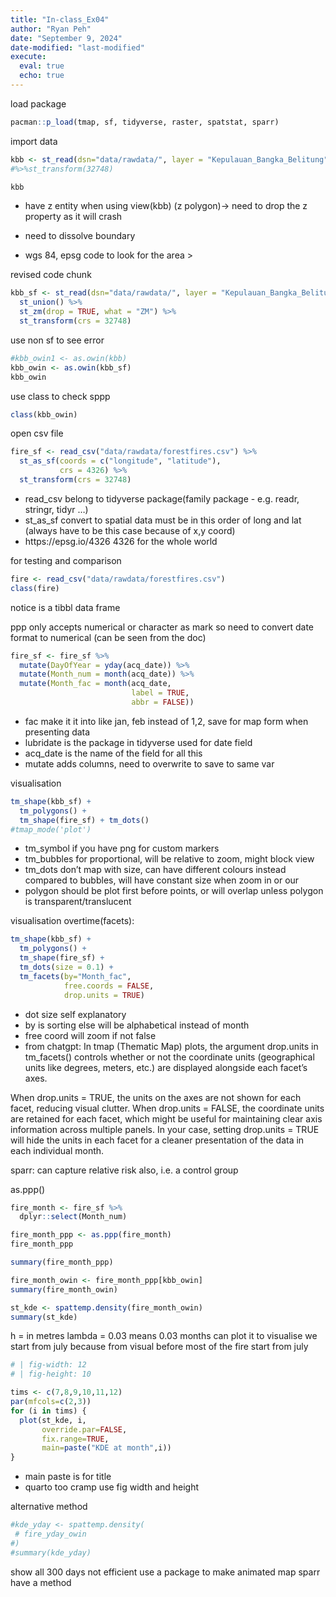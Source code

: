 ---
title: "In-class_Ex04"
author: "Ryan Peh"
date: "September 9, 2024"
date-modified: "last-modified"
execute: 
  eval: true
  echo: true
---

load package
```{r}
pacman::p_load(tmap, sf, tidyverse, raster, spatstat, sparr)
```


import data
```{r}

kbb <- st_read(dsn="data/rawdata/", layer = "Kepulauan_Bangka_Belitung")
#%>%st_transform(32748)
```

```{r}
kbb
```

- have z entity when using view(kbb) (z polygon)-> need to drop the z property as it will crash

- need to dissolve boundary

- wgs 84, epsg code to look for the area > 


revised code chunk
```{r}
kbb_sf <- st_read(dsn="data/rawdata/", layer = "Kepulauan_Bangka_Belitung") %>%
  st_union() %>%
  st_zm(drop = TRUE, what = "ZM") %>%
  st_transform(crs = 32748)
```

use non sf to see error
```{r}
#kbb_owin1 <- as.owin(kbb)
kbb_owin <- as.owin(kbb_sf)
kbb_owin
```

use class to check sppp
```{r}
class(kbb_owin)
```
open csv file

```{r}
fire_sf <- read_csv("data/rawdata/forestfires.csv") %>%
  st_as_sf(coords = c("longitude", "latitude"),
           crs = 4326) %>%
  st_transform(crs = 32748)
```
- read_csv belong to tidyverse package(family package - e.g. readr, stringr, tidyr ...)
- st_as_sf convert to spatial data must be in this order of long and lat (always have to be this case because of x,y coord)
- https://epsg.io/4326 4326 for the whole world

for testing and comparison
```{r}
fire <- read_csv("data/rawdata/forestfires.csv")
class(fire)
```
notice is a tibbl data frame


ppp only accepts numerical or character as mark so need to convert date format to numerical (can be seen from the doc)
```{r}
fire_sf <- fire_sf %>%
  mutate(DayOfYear = yday(acq_date)) %>%
  mutate(Month_num = month(acq_date)) %>%
  mutate(Month_fac = month(acq_date,
                           label = TRUE,
                           abbr = FALSE))
```

- fac make it it into like jan, feb instead of 1,2, save for map form when presenting data
- lubridate is the package in tidyverse used for date field
- acq_date is the name of the field for all this
- mutate adds columns, need to overwrite to save to same var


visualisation
```{r}
tm_shape(kbb_sf) + 
  tm_polygons() +
  tm_shape(fire_sf) + tm_dots()
#tmap_mode('plot')
```

- tm_symbol if you have png for custom markers
- tm_bubbles for proportional, will be relative to zoom, might block view
- tm_dots don't map with size, can have different colours instead compared to bubbles, will have constant size when zoom in or our
- polygon should be plot first before points, or will overlap unless polygon is transparent/translucent

visualisation overtime(facets):
```{r}
tm_shape(kbb_sf) + 
  tm_polygons() +
  tm_shape(fire_sf) + 
  tm_dots(size = 0.1) +
  tm_facets(by="Month_fac",
            free.coords = FALSE,
            drop.units = TRUE)
```

- dot size self explanatory
- by is sorting else will be alphabetical instead of month
- free coord will zoom if not false
- from chatgpt:
In tmap (Thematic Map) plots, the argument drop.units in tm_facets() controls whether or not the coordinate units (geographical units like degrees, meters, etc.) are displayed alongside each facet's axes.

When drop.units = TRUE, the units on the axes are not shown for each facet, reducing visual clutter.
When drop.units = FALSE, the coordinate units are retained for each facet, which might be useful for maintaining clear axis information across multiple panels.
In your case, setting drop.units = TRUE will hide the units in each facet for a cleaner presentation of the data in each individual month.

sparr:
can capture relative risk also, i.e. a control group 

as.ppp()
```{r}
fire_month <- fire_sf %>%
  dplyr::select(Month_num)
```

```{r}
fire_month_ppp <- as.ppp(fire_month)
fire_month_ppp
```

```{r}
summary(fire_month_ppp)
```

```{r}
fire_month_owin <- fire_month_ppp[kbb_owin]
summary(fire_month_owin)
```

```{r}
st_kde <- spattemp.density(fire_month_owin)
summary(st_kde)
```
h = in metres
lambda = 0.03 means 0.03 months
can plot it to visualise
we start from july because from visual before most of the fire start from july
```{r}
# | fig-width: 12
# | fig-height: 10

tims <- c(7,8,9,10,11,12)
par(mfcols=c(2,3))
for (i in tims) {
  plot(st_kde, i,
       override.par=FALSE,
       fix.range=TRUE,
       main=paste("KDE at month",i))
}
```

- main paste is for title
- quarto too cramp use fig width and height

alternative method
```{r}
#kde_yday <- spattemp.density(
 # fire_yday_owin
#)
#summary(kde_yday)
```
show all 300 days not efficient use a package to make animated map 
sparr have a method
```{r}

```

